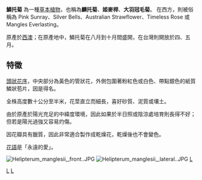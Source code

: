 {{unreferenced|time=2014-05-27T06:59:21+00:00}}
{{Speciesbox
| taxon = Rhodanthe manglesii
| binomial_authority = [[Lindl.|Lindl.]]
| image = Rhodanthe_manglesii_(Drake).jpg
| image_caption = Drake 繪製的鱗托菊
}}

'''鱗托菊''' 為一種[[草本植物|草本植物]]，也稱為'''麟托菊'''、'''姬麥桿'''、'''大羽冠毛菊'''。
在西方，則被俗稱為 Pink Sunray、Silver Bells、Australian Strawflower、Timeless Rose 或 Mangles Everlasting。 

原產於[[西澳|西澳]]；在原產地中，鱗托菊在八月到十月間盛開，在台灣則開放於四、五月。

== 特徵 ==

[[頭狀花序|頭狀花序]]，中央部分為黃色的管狀花，外側包圍著粉紅色或白色、帶點銀色的紙質鱗狀苞片，因是得名。

全株高度數十公分至半米，花莖直立而細長，喜好砂質、泥質或壤土。

由於原產於陽光充足的中緯度環境，因此如果於半日照或陰涼處培育則長得不好；但若是陽光過強又容易灼傷。

因花瓣具有臘質，因此非常適合製作成乾燥花，乾燥後也不會變色。

[[花語|花語]]是「永遠的愛」。

[[File:Helipterum_manglesii,_front..JPG|thumb]]
[[File:Helipterum_manglesii,_lateral..JPG|thumb]]
{{Taxonbar}}
[[Category:花|L]]
[[Category:菊科|L]]
[[分類:草本花卉|L]]
